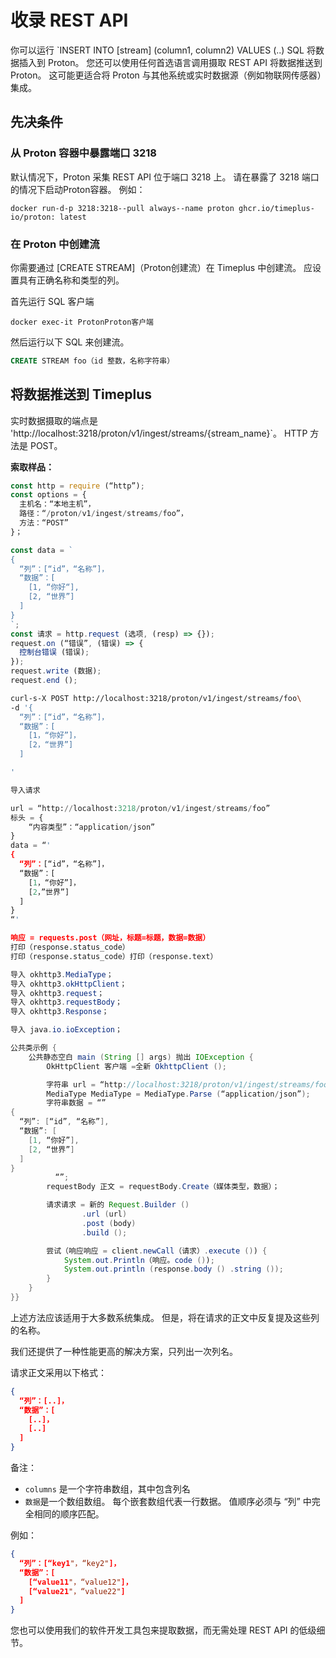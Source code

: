 # 收录 REST API


你可以运行 \`INSERT INTO [stream] (column1, column2) VALUES (..) SQL 将数据插入到 Proton。 您还可以使用任何首选语言调用摄取 REST API 将数据推送到 Proton。 这可能更适合将 Proton 与其他系统或实时数据源（例如物联网传感器）集成。

## 先决条件

### 从 Proton 容器中暴露端口 3218

默认情况下，Proton 采集 REST API 位于端口 3218 上。 请在暴露了 3218 端口的情况下启动Proton容器。 例如：

```shell
docker run-d-p 3218:3218--pull always--name proton ghcr.io/timeplus-io/proton: latest
```

### 在 Proton 中创建流

你需要通过 [CREATE STREAM]（Proton创建流）在 Timeplus 中创建流。 应设置具有正确名称和类型的列。

首先运行 SQL 客户端

```shell
docker exec-it ProtonProton客户端
```

然后运行以下 SQL 来创建流。

```sql
CREATE STREAM foo（id 整数，名称字符串）
```

## 将数据推送到 Timeplus

实时数据摄取的端点是 'http://localhost:3218/proton/v1/ingest/streams/{stream_name}\`。 HTTP 方法是 POST。

**索取样品：**

<Tabs defaultValue="curl">
<TabItem value="js" label="Node.js" default>

```js
const http = require (“http”);
const options = {
  主机名：“本地主机”，
  路径：“/proton/v1/ingest/streams/foo”，
  方法：“POST”
}；

const data = `
{
  “列”：[“id”，“名称”]，
  “数据”：[
    [1, “你好“],
    [2, “世界”]
  ]
}
`;
const 请求 = http.request (选项, (resp) => {});
request.on (“错误”, (错误) => {
  控制台错误 (错误);
});
request.write (数据);
request.end ();
```

</TabItem>
  <TabItem value="curl" label="curl">

```bash
curl-s-X POST http://localhost:3218/proton/v1/ingest/streams/foo\
-d '{
  “列”：[“id”，“名称”]，
  “数据”：[
    [1，“你好”]，
    [2，“世界”]
  ]

'
```

</TabItem>
  <TabItem value="py" label="Python">

```python
导入请求

url = “http://localhost:3218/proton/v1/ingest/streams/foo”
标头 = {
    “内容类型”：“application/json”
}
data = “'
{
  “列”：[“id”，“名称”]，
  “数据”：[
    [1，“你好”]，
    [2，”世界”]
  ]
}
“'

响应 = requests.post（网址，标题=标题，数据=数据）
打印（response.status_code）
打印（response.status_code）打印（response.text）
```

</TabItem>
  <TabItem value="java" label="Java">

```java
导入 okhttp3.MediaType；
导入 okhttp3.okHttpClient；
导入 okhttp3.request；
导入 okhttp3.requestBody；
导入 okhttp3.Response；

导入 java.io.ioException；

公共类示例 {
    公共静态空白 main (String [] args) 抛出 IOException {
        OkHttpClient 客户端 =全新 OkhttpClient ();

        字符串 url = “http://localhost:3218/proton/v1/ingest/streams/foo”;
        MediaType MediaType = MediaType.Parse (“application/json”);
        字符串数据 = “”
{
  “列”: [“id”, “名称”],
  “数据”: [
    [1, “你好”],
    [2, “世界”]
  ]
}
          “”;
        requestBody 正文 = requestBody.Create（媒体类型，数据）；

        请求请求 = 新的 Request.Builder ()
                .url (url)
                .post (body)
                .build ();

        尝试（响应响应 = client.newCall（请求）.execute ()) {
            System.out.Println（响应。code ());
            System.out.println (response.body () .string ());
        }
    }
}}
```

</TabItem>
</Tabs>
上述方法应该适用于大多数系统集成。 但是，将在请求的正文中反复提及这些列的名称。

我们还提供了一种性能更高的解决方案，只列出一次列名。

请求正文采用以下格式：

```json
{
  “列”：[..]，
  “数据”：[
    [..]，
    [..]
  ]
}
```

备注：

- `columns` 是一个字符串数组，其中包含列名
- `数据`是一个数组数组。 每个嵌套数组代表一行数据。 值顺序必须与 “列” 中完全相同的顺序匹配。

例如：

```json
{
  “列”：[“key1"，“key2"]，
  “数据”：[
    [“value11"，“value12"]，
    [“value21"，“value22"]
  ]
}
```

您也可以使用我们的软件开发工具包来提取数据，而无需处理 REST API 的低级细节。
